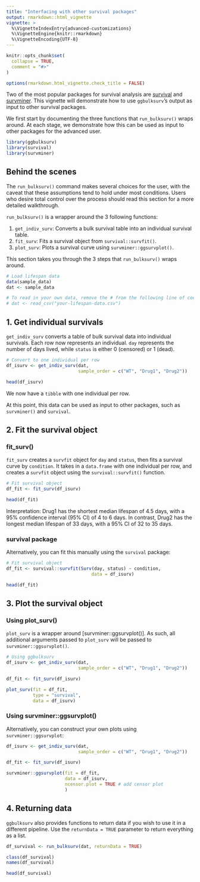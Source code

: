 ```yaml
---
title: "Interfacing with other survival packages"
output: rmarkdown::html_vignette
vignette: >
  %\VignetteIndexEntry{advanced-customizations}
  %\VignetteEngine{knitr::rmarkdown}
  %\VignetteEncoding{UTF-8}
---
```


```r
knitr::opts_chunk$set(
  collapse = TRUE,
  comment = "#>"
)

options(rmarkdown.html_vignette.check_title = FALSE)
```


Two of the most popular packages for survival analysis are [survival](https://cran.r-project.org/web/packages/survival/index.html) and [survminer](https://cran.r-project.org/web/packages/survminer/index.html). This vignette will demonstrate how to use `ggbulksurv`'s output as input to other survival packages. 

We first start by documenting the three functions that `run_bulksurv()` wraps around. At each stage, we demonstrate how this can be used as input to other packages for the advanced user.

```r
library(ggbulksurv)
library(survival)
library(survminer)
```

 

## Behind the scenes

The `run_bulksurv()` command makes several choices for the user, with the caveat that these assumptions tend to hold under most conditions. Users who desire total control over the process should read this section for a more detailed walkthrough.

`run_bulksurv()` is a wrapper around the 3 following functions: 

1. `get_indiv_surv`: Converts a bulk survival table into an individual survival table.
2. `fit_surv`: Fits a survival object from `survival::survfit()`.
3. `plot_surv`: Plots a survival curve using `survminer::ggsurvplot()`.

This section takes you through the 3 steps that `run_bulksurv()` wraps around. 

```r
# Load lifespan data
data(sample_data)
dat <- sample_data

# To read in your own data, remove the # from the following line of code:
# dat <- read_csv("your-lifespan-data.csv")
```


## 1. Get individual survivals

`get_indiv_surv` converts a table of bulk survival data into individual survivals. Each row now represents an individual. `day` represents the number of days lived, while `status` is either 0 (censored) or 1 (dead). 


```r
# Convert to one individual per row
df_isurv <- get_indiv_surv(dat,
                           sample_order = c("WT", "Drug1", "Drug2"))

head(df_isurv)
```

We now have a `tibble` with one individual per row. 

At this point, this data can be used as input to other packages, such as `survminer()` and `survival`. 

## 2. Fit the survival object

### fit_surv()

`fit_surv` creates a `survfit` object for `day` and `status`, then fits a survival curve by `condition`. It takes in a `data.frame` with one individual per row, and creates a `survfit` object using the `survival::survfit()` function. 

```r
# Fit survival object
df_fit <- fit_surv(df_isurv)

head(df_fit)
```
Interpretation: Drug1 has the shortest median lifespan of 4.5 days, with a 95% confidence interval (95% CI) of 4 to 6 days. In contrast, Drug2 has the longest median lifespan of 33 days, with a 95% CI of 32 to 35 days.

### survival package

Alternatively, you can fit this manually using the `survival` package: 

```r
# Fit survival object
df_fit <- survival::survfit(Surv(day, status) ~ condition,
                                data = df_isurv)

head(df_fit)
```

## 3. Plot the survival object

### Using plot_surv()

`plot_surv` is a wrapper around [survminer::ggsurvplot()]. As such, all additional arguments passed to `plot_surv` will be passed to `survminer::ggsurvplot()`. 


```r
# Using ggbulksurv
df_isurv <- get_indiv_surv(dat,
                           sample_order = c("WT", "Drug1", "Drug2"))

df_fit <- fit_surv(df_isurv)

plot_surv(fit = df_fit, 
          type = "survival",
          data = df_isurv)
```


### Using survminer::ggsurvplot()

Alternatively, you can construct your own plots using `survminer::ggsurvplot`: 

```r
df_isurv <- get_indiv_surv(dat,
                           sample_order = c("WT", "Drug1", "Drug2"))

df_fit <- fit_surv(df_isurv)

survminer::ggsurvplot(fit = df_fit,
                      data = df_isurv,
                      ncensor.plot = TRUE # add censor plot
                      )
```


## 4. Returning data

`ggbulksurv` also provides functions to return data if you wish to use it in a different pipeline. Use the `returnData = TRUE` parameter to return everything as a list. 

```r
df_survival <- run_bulksurv(dat, returnData = TRUE)

class(df_survival)
names(df_survival)
```

```r
head(df_survival)
```

